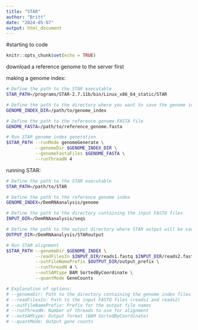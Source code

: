 ```yaml
---
title: "STAR"
author: "Britt"
date: "2024-05-07"
output: html_document
---
```


#starting to code

```r
knitr::opts_chunk$set(echo = TRUE)
```

download a reference genome to the server first

making a genome index:

```bash
# Define the path to the STAR executable
STAR_PATH=/programs/STAR-2.7.11b/bin/Linux_x86_64_static/STAR

# Define the path to the directory where you want to save the genome index
GENOME_INDEX_DIR=/path/to/genome_index

# Define the path to the reference genome FASTA file
GENOME_FASTA=/path/to/reference_genome.fasta

# Run STAR genome index generation
$STAR_PATH --runMode genomeGenerate \
           --genomeDir $GENOME_INDEX_DIR \
           --genomeFastaFiles $GENOME_FASTA \
           --runThreadN 4
```

running STAR:

```bash
# Define the path to the STAR executable
STAR_PATH=/path/to/STAR

# Define the path to the reference genome index
GENOME_INDEX=/DemRNAanalysis/genome

# Define the path to the directory containing the input FASTQ files
INPUT_DIR=/DemRNAanalysis/seqs

# Define the path to the output directory where STAR output will be saved
OUTPUT_DIR=/DemRNAanalysis/STARoutput

# Run STAR alignment
$STAR_PATH --genomeDir $GENOME_INDEX \
           --readFilesIn $INPUT_DIR/reads1.fastq $INPUT_DIR/reads2.fastq \
           --outFileNamePrefix $OUTPUT_DIR/output_prefix \
           --runThreadN 4 \
           --outSAMtype BAM SortedByCoordinate \
           --quantMode GeneCounts

# Explanation of options:
# --genomeDir: Path to the directory containing the genome index files
# --readFilesIn: Path to the input FASTQ files (reads1 and reads2)
# --outFileNamePrefix: Prefix for the output file names
# --runThreadN: Number of threads to use for alignment
# --outSAMtype: Output format (BAM SortedByCoordinate)
# --quantMode: Output gene counts

```
